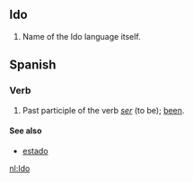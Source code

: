 ==Ido==
# Name of the Ido language itself.
==Spanish==
===Verb===
# Past participle of the verb ''[[ser]]'' (to be); [[been]].
====See also====
*[[estado]]

[[nl:Ido]]